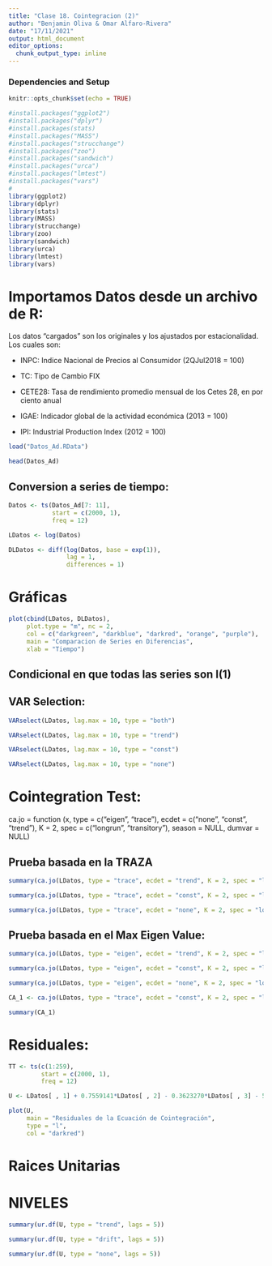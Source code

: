 ```yaml
---
title: "Clase 18. Cointegracion (2)"
author: "Benjamin Oliva & Omar Alfaro-Rivera"
date: "17/11/2021"
output: html_document
editor_options: 
  chunk_output_type: inline
---
```


### Dependencies and Setup
```r
knitr::opts_chunk$set(echo = TRUE)

#install.packages("ggplot2")
#install.packages("dplyr")
#install.packages(stats)
#install.packages("MASS")
#install.packages("strucchange")
#install.packages("zoo")
#install.packages("sandwich")
#install.packages("urca")
#install.packages("lmtest")
#install.packages("vars")
# 
library(ggplot2)
library(dplyr)
library(stats)
library(MASS)
library(strucchange)
library(zoo)
library(sandwich)
library(urca)
library(lmtest)
library(vars)

```

# Importamos Datos desde un archivo de R:

Los datos "cargados" son los originales y los ajustados por estacionalidad. Los cuales son:

* INPC: Indice Nacional de Precios al Consumidor (2QJul2018 = 100)

* TC: Tipo de Cambio FIX 

* CETE28: Tasa de rendimiento promedio mensual de los Cetes 28, en por ciento anual

* IGAE: Indicador global de la actividad económica (2013 = 100)

* IPI: Industrial Production Index (2012 = 100)

```r

load("Datos_Ad.RData")

head(Datos_Ad)

```

## Conversion a series de tiempo:

```r

Datos <- ts(Datos_Ad[7: 11], 
            start = c(2000, 1), 
            freq = 12)

LDatos <- log(Datos)

DLDatos <- diff(log(Datos, base = exp(1)), 
                lag = 1, 
                differences = 1)

```

# Gráficas
```r

plot(cbind(LDatos, DLDatos), 
     plot.type = "m", nc = 2,
     col = c("darkgreen", "darkblue", "darkred", "orange", "purple"), 
     main = "Comparacion de Series en Diferencias", 
     xlab = "Tiempo")

```

## Condicional en que todas las series son I(1)
 
 
 
## VAR Selection:

```r

VARselect(LDatos, lag.max = 10, type = "both")

VARselect(LDatos, lag.max = 10, type = "trend")

VARselect(LDatos, lag.max = 10, type = "const")

VARselect(LDatos, lag.max = 10, type = "none")

```

# Cointegration Test:
ca.jo = function (x, type = c("eigen", "trace"), ecdet = c("none", "const", 
"trend"), K = 2, spec = c("longrun", "transitory"), season = NULL, 
dumvar = NULL) 

## Prueba basada en la TRAZA

```r

summary(ca.jo(LDatos, type = "trace", ecdet = "trend", K = 2, spec = "longrun"))

summary(ca.jo(LDatos, type = "trace", ecdet = "const", K = 2, spec = "longrun"))

summary(ca.jo(LDatos, type = "trace", ecdet = "none", K = 2, spec = "longrun"))

```

## Prueba basada en el Max Eigen Value:

```r

summary(ca.jo(LDatos, type = "eigen", ecdet = "trend", K = 2, spec = "longrun"))

summary(ca.jo(LDatos, type = "eigen", ecdet = "const", K = 2, spec = "longrun"))

summary(ca.jo(LDatos, type = "eigen", ecdet = "none", K = 2, spec = "longrun"))

```

```r

CA_1 <- ca.jo(LDatos, type = "trace", ecdet = "const", K = 2, spec = "longrun")

summary(CA_1)

```

# Residuales:

```r

TT <- ts(c(1:259), 
         start = c(2000, 1), 
         freq = 12)

```

```r

U <- LDatos[ , 1] + 0.7559141*LDatos[ , 2] - 0.3623270*LDatos[ , 3] - 5.0035388*LDatos[ , 4] + 4.2690269*LDatos[ , 5] - 3.2113796

```

```r

plot(U, 
     main = "Residuales de la Ecuación de Cointegración",
     type = "l", 
     col = "darkred")

```

# Raices Unitarias
# NIVELES

```r

summary(ur.df(U, type = "trend", lags = 5))

summary(ur.df(U, type = "drift", lags = 5))

summary(ur.df(U, type = "none", lags = 5))

```




